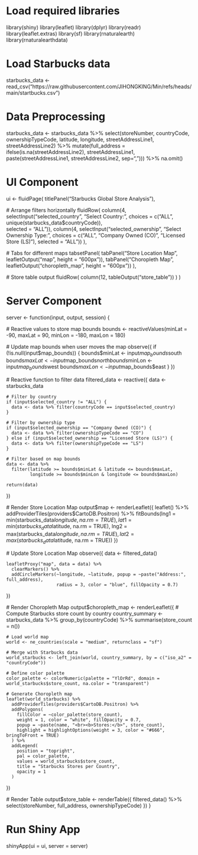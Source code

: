 

# Load required libraries
library(shiny)
library(leaflet)
library(dplyr)
library(readr)
library(leaflet.extras)
library(sf)
library(rnaturalearth)
library(rnaturalearthdata)

# Load Starbucks data
starbucks_data <- read_csv("https://raw.githubusercontent.com/JIHONGKING/Min/refs/heads/main/startbucks.csv")

# Data Preprocessing
starbucks_data <- starbucks_data %>%
  select(storeNumber, countryCode, ownershipTypeCode, latitude, longitude, streetAddressLine1, streetAddressLine2) %>%
  mutate(full_address = ifelse(is.na(streetAddressLine2), streetAddressLine1, 
                               paste(streetAddressLine1, streetAddressLine2, sep=", "))) %>%
  na.omit()

# UI Component
ui <- fluidPage(
  titlePanel("Starbucks Global Store Analysis"),
  
  # Arrange filters horizontally
  fluidRow(
    column(4, selectInput("selected_country", "Select Country:",
                          choices = c("ALL", unique(starbucks_data$countryCode)),  
                          selected = "ALL")),
    column(4, selectInput("selected_ownership", "Select Ownership Type:",
                          choices = c("ALL", "Company Owned (CO)", "Licensed Store (LS)"),
                          selected = "ALL"))
  ),
  
  # Tabs for different maps
  tabsetPanel(
    tabPanel("Store Location Map", leafletOutput("map", height = "600px")),
    tabPanel("Choropleth Map", leafletOutput("choropleth_map", height = "600px"))
  ),
  
  # Store table output
  fluidRow(
    column(12, tableOutput("store_table"))
  )
)

# Server Component
server <- function(input, output, session) {
  
  # Reactive values to store map bounds
  bounds <- reactiveValues(minLat = -90, maxLat = 90, minLon = -180, maxLon = 180)
  
  # Update map bounds when user moves the map
  observe({
    if (!is.null(input$map_bounds)) {
      bounds$minLat <- input$map_bounds$south
      bounds$maxLat <- input$map_bounds$north
      bounds$minLon <- input$map_bounds$west
      bounds$maxLon <- input$map_bounds$east
    }
  })
  
  # Reactive function to filter data
  filtered_data <- reactive({
    data <- starbucks_data
    
    # Filter by country
    if (input$selected_country != "ALL") {
      data <- data %>% filter(countryCode == input$selected_country)
    }
    
    # Filter by ownership type
    if (input$selected_ownership == "Company Owned (CO)") {
      data <- data %>% filter(ownershipTypeCode == "CO")
    } else if (input$selected_ownership == "Licensed Store (LS)") {
      data <- data %>% filter(ownershipTypeCode == "LS")
    }
    
    # Filter based on map bounds
    data <- data %>%
      filter(latitude >= bounds$minLat & latitude <= bounds$maxLat,
             longitude >= bounds$minLon & longitude <= bounds$maxLon)
    
    return(data)
  })
  
  # Render Store Location Map
  output$map <- renderLeaflet({
    leaflet() %>%
      addProviderTiles(providers$CartoDB.Positron) %>%
      fitBounds(lng1 = min(starbucks_data$longitude, na.rm = TRUE),
                lat1 = min(starbucks_data$latitude, na.rm = TRUE),
                lng2 = max(starbucks_data$longitude, na.rm = TRUE),
                lat2 = max(starbucks_data$latitude, na.rm = TRUE))
  })
  
  # Update Store Location Map
  observe({
    data <- filtered_data()
    
    leafletProxy("map", data = data) %>%
      clearMarkers() %>%
      addCircleMarkers(~longitude, ~latitude, popup = ~paste("Address:", full_address),
                       radius = 3, color = "blue", fillOpacity = 0.7)
  })
  
  # Render Choropleth Map
  output$choropleth_map <- renderLeaflet({
    # Compute Starbucks store count by country
    country_summary <- starbucks_data %>%
      group_by(countryCode) %>%
      summarise(store_count = n())
    
    # Load world map
    world <- ne_countries(scale = "medium", returnclass = "sf")
    
    # Merge with Starbucks data
    world_starbucks <- left_join(world, country_summary, by = c("iso_a2" = "countryCode"))
    
    # Define color palette
    color_palette <- colorNumeric(palette = "YlOrRd", domain = world_starbucks$store_count, na.color = "transparent")
    
    # Generate Choropleth map
    leaflet(world_starbucks) %>%
      addProviderTiles(providers$CartoDB.Positron) %>%
      addPolygons(
        fillColor = ~color_palette(store_count),
        weight = 1, color = "white", fillOpacity = 0.7,
        popup = ~paste(name, "<br><b>Stores:</b>", store_count),
        highlight = highlightOptions(weight = 3, color = "#666", bringToFront = TRUE)
      ) %>%
      addLegend(
        position = "topright",
        pal = color_palette,
        values = world_starbucks$store_count,
        title = "Starbucks Stores per Country",
        opacity = 1
      )
  })
  
  # Render Table
  output$store_table <- renderTable({
    filtered_data() %>% select(storeNumber, full_address, ownershipTypeCode)
  })
}

# Run Shiny App
shinyApp(ui = ui, server = server)

